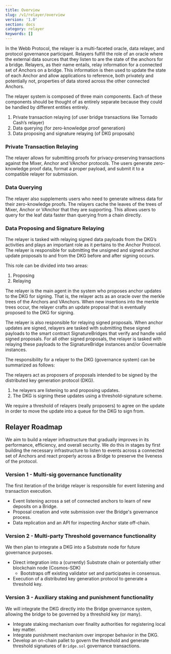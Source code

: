 ```yaml
---
title: Overview
slug: /v1/relayer/overview
version: '1.0'
section: docs
category: relayer
keywords: []
---
```


In the Webb Protocol, the relayer is a multi-faceted oracle, data relayer, and protocol governance participant. 
Relayers fulfill the role of an oracle where the external data sources that they listen to are the state of the 
anchors for a bridge. Relayers, as their name entails, relay information for a connected set of Anchors on a bridge. 
This information is then used to update the state of each Anchor and allow applications to reference, both privately 
and potentially not, properties of data stored across the other connected Anchors.

The relayer system is composed of three main components. Each of these components should be thought of as entirely 
separate because they could be handled by different entities entirely.

1. Private transaction relaying (of user bridge transactions like Tornado Cash’s relayer)
2. Data querying (for zero-knowledge proof generation)
3. Data proposing and signature relaying (of DKG proposals)

### Private Transaction Relaying
The relayer allows for submitting proofs for privacy-preserving transactions against the Mixer, Anchor and 
VAnchor protocols. The users generate zero-knowledge proof data, format a proper payload, and submit it to a 
compatible relayer for submission.

### Data Querying
The relayer also supplements users who need to generate witness data for their zero-knowledge proofs. The 
relayers cache the leaves of the trees of Mixer, Anchor or VAnchor that they are supporting. This allows users 
to query for the leaf data faster than querying from a chain directly.

### Data Proposing and Signature Relaying
The relayer is tasked with relaying signed data payloads from the DKG’s activities and plays an important role 
as it pertains to the Anchor Protocol. The relayer is responsible for submitting the unsigned and signed anchor 
update proposals to and from the DKG before and after signing occurs.

This role can be divided into two areas:

1. Proposing
2. Relaying

The relayer is the main agent in the system who proposes anchor updates to the DKG for signing. That is, the 
relayer acts as an oracle over the merkle trees of the Anchors and VAnchors. When new insertions into the 
merkle trees occur, the relayer crafts an update proposal that is eventually proposed to the DKG for signing.

The relayer is also responsible for relaying signed proposals. When anchor updates are signed, relayers are 
tasked with submitting these signed payloads to the smart contract SignatureBridges that verify and handle 
valid signed proposals. For all other signed proposals, the relayer is tasked with relaying these payloads 
to the SignatureBridge instances and/or Governable instances.

The responsibility for a relayer to the DKG (governance system) can be summarized as follows:

The relayers act as proposers of proposals intended to be signed by the distributed key generation protocol (DKG).

1. he relayers are listening to and proposing updates.
2. The DKG is signing these updates using a threshold-signature scheme.

We require a threshold of relayers (really proposers) to agree on the update in order to move the update into 
a queue for the DKG to sign from.

## Relayer Roadmap

We aim to build a relayer infrastructure that gradually improves in its performance, efficiency, and overall 
security. We do this in stages by first building the necessary infrastructure to listen to events across a 
connected set of Anchors and react properly across a Bridge to preserve the liveness of the protocol.

### **Version 1 - Multi-sig governance functionality**

The first iteration of the bridge relayer is responsible for event listening and transaction execution.

- Event listening across a set of connected anchors to learn of new deposits on a Bridge.
- Proposal creation and vote submission over the Bridge's governance process.
- Data replication and an API for inspecting Anchor state off-chain.

### **Version 2 - Multi-party Threshold governance functionality**

We then plan to integrate a DKG into a Substrate node for future governance purposes.

- Direct integration into a (currently) Substrate chain or potentially other blockchain node (Cosmos-SDK)
  - Bootstraps off existing validator set and participates in consensus.
- Execution of a distributed key generation protocol to generate a threshold key.

### **Version 3 - Auxiliary staking and punishment functionality**

We will integrate the DKG directly into the Bridge governance system, allowing the bridge to be governed by a threshold key (or many).

- Integrate staking mechanism over finality authorities for registering local key matter.
- Integrate punishment mechanism over improper behavior in the DKG.
- Develop an on-chain pallet to govern the threshold and generate threshold signatures of `Bridge.sol` governance transactions.
